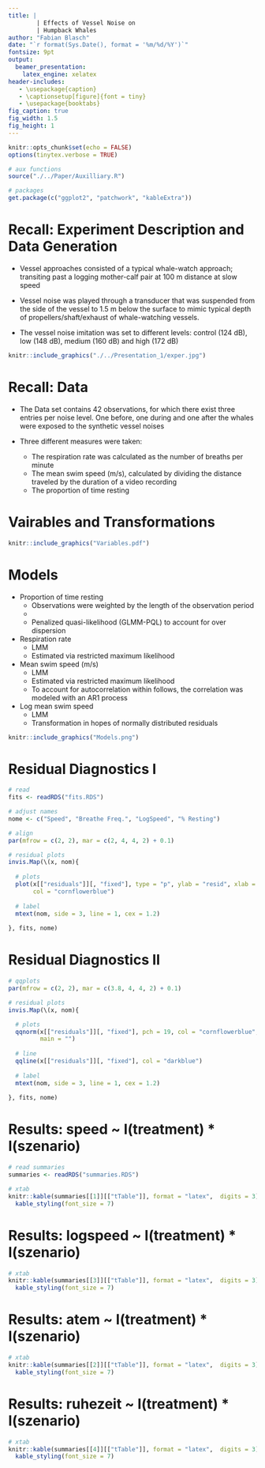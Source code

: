```yaml
---
title: | 
        | Effects of Vessel Noise on 
        | Humpback Whales
author: "Fabian Blasch"
date: "`r format(Sys.Date(), format = '%m/%d/%Y')`"
fontsize: 9pt
output: 
  beamer_presentation:
    latex_engine: xelatex
header-includes:
   - \usepackage{caption}
   - \captionsetup[figure]{font = tiny}
   - \usepackage{booktabs}
fig_caption: true
fig_width: 1.5 
fig_height: 1
---
```


```r
knitr::opts_chunk$set(echo = FALSE)
options(tinytex.verbose = TRUE)
```

```r
# aux functions
source("./../Paper/Auxilliary.R")

# packages
get.package(c("ggplot2", "patchwork", "kableExtra"))
```

# Recall:  Experiment Description and Data Generation 

* Vessel approaches consisted of a typical whale-watch approach; transiting past a logging mother-calf pair at 100 m distance at slow speed

* Vessel noise was played through a transducer that was suspended from the side of the vessel to 1.5 m below the surface to mimic typical depth of propellers/shaft/exhaust of whale-watching vessels.

* The vessel noise imitation was set to different levels: control (124 dB), low (148 dB), medium (160 dB) and high (172 dB)

```r
knitr::include_graphics("./../Presentation_1/exper.jpg")
```

# Recall: Data 

* The Data set contains 42 observations, for which there exist three entries per noise level. One before, one during and one after the whales were exposed to the synthetic vessel noises

* Three different measures were taken:
  - The respiration rate was calculated as the number of breaths per minute
  - The mean swim speed (m/s), calculated by dividing the distance traveled by the duration of a video recording
  - The proportion of time resting
  
# Vairables and Transformations

```r
knitr::include_graphics("Variables.pdf")
```

# Models

* Proportion of time resting
  - Observations were weighted by the length of the observation period
  - \textcolor{red}{The data used to calculate the weights was not available in the provided data set}
  - Penalized quasi-likelihood (GLMM-PQL) to account for over dispersion

* Respiration rate
  - LMM
  - Estimated via restricted maximum likelihood
  
* Mean swim speed (m/s)
  - LMM
  - Estimated via restricted maximum likelihood
  - To account for autocorrelation within follows, the correlation was modeled with an
    AR1 process

* Log mean swim speed
  - LMM
  - Transformation in hopes of normally distributed residuals
  
```r
knitr::include_graphics("Models.png")
```

# Residual Diagnostics I

```r
# read
fits <- readRDS("fits.RDS")

# adjust names
nome <- c("Speed", "Breathe Freq.", "LogSpeed", "% Resting")

# align
par(mfrow = c(2, 2), mar = c(2, 4, 4, 2) + 0.1) 

# residual plots
invis.Map(\(x, nom){
   
  # plots
  plot(x[["residuals"]][, "fixed"], type = "p", ylab = "resid", xlab = "", pch = 19,
       col = "cornflowerblue")
  
  # label
  mtext(nom, side = 3, line = 1, cex = 1.2)
      
}, fits, nome)
```

# Residual Diagnostics II

```r

# qqplots
par(mfrow = c(2, 2), mar = c(3.8, 4, 4, 2) + 0.1) 

# residual plots
invis.Map(\(x, nom){

  # plots
  qqnorm(x[["residuals"]][, "fixed"], pch = 19, col = "cornflowerblue", 
         main = "")
  
  # line
  qqline(x[["residuals"]][, "fixed"], col = "darkblue")
  
  # label
  mtext(nom, side = 3, line = 1, cex = 1.2)
   
}, fits, nome)
```


# Results: speed ~ I(treatment) * I(szenario)

```r
# read summaries
summaries <- readRDS("summaries.RDS")

# xtab
knitr::kable(summaries[[1]][["tTable"]], format = "latex",  digits = 3) |>
  kable_styling(font_size = 7)
```

# Results: logspeed ~ I(treatment) * I(szenario)

```r
# xtab
knitr::kable(summaries[[3]][["tTable"]], format = "latex",  digits = 3) |>
  kable_styling(font_size = 7)
```

# Results: atem ~ I(treatment) * I(szenario)

```r
# xtab
knitr::kable(summaries[[2]][["tTable"]], format = "latex",  digits = 3) |>
  kable_styling(font_size = 7)
```

# Results: ruhezeit ~ I(treatment) * I(szenario)

```r
# xtab
knitr::kable(summaries[[4]][["tTable"]], format = "latex",  digits = 3) |>
  kable_styling(font_size = 7)
```


